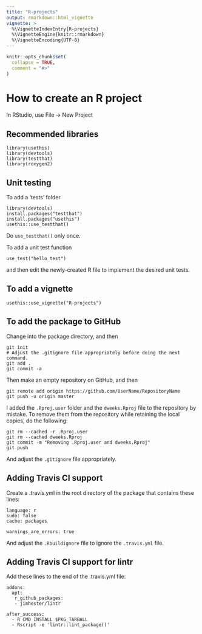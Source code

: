 ```yaml
---
title: "R-projects"
output: rmarkdown::html_vignette
vignette: >
  %\VignetteIndexEntry{R-projects}
  %\VignetteEngine{knitr::rmarkdown}
  %\VignetteEncoding{UTF-8}
---
```


```r
knitr::opts_chunk$set(
  collapse = TRUE,
  comment = "#>"
)
```



# How to create an R project

In RStudio, use File -> New Project

## Recommended libraries

```
library(usethis)
library(devtools)
library(testthat)
library(roxygen2)
```

## Unit testing

To add a 'tests' folder

```
library(devtools)
install.packages("testthat")
install.packages("usethis")
usethis::use_testthat()
```

Do `use_testthat()` only once.

To add a unit test function

```
use_test("hello_test")
```

and then edit the newly-created R file to implement the desired unit tests.

## To add a vignette

```
usethis::use_vignette("R-projects")
```

## To add the package to GitHub

Change into the package directory, and then

```
git init
# Adjust the .gitignore file appropriately before doing the next command.
git add .
git commit -a
```

Then make an empty repository on GitHub, and then

```
git remote add origin https://github.com/UserName/RepositoryName
git push -u origin master
```

I added the `.Rproj.user` folder and the `dweeks.Rproj` file to the repository by mistake. 
To remove them from the repository while retaining the local copies, do the following:

```
git rm --cached -r .Rproj.user
git rm --cached dweeks.Rproj
git commit -m "Removing .Rproj.user and dweeks.Rproj"
git push
```

And adjust the `.gitignore` file appropriately.

## Adding Travis CI support 

Create a .travis.yml in the root directory of the package that contains these lines:

```
language: r
sudo: false
cache: packages

warnings_are_errors: true
```

And adjust the `.Rbuildignore` file to ignore the `.travis.yml` file.

## Adding Travis CI support for lintr

Add these lines to the end of the .travis.yml file:

```
addons:
  apt:
   r_github_packages:
   - jimhester/lintr

after_success:
  - R CMD INSTALL $PKG_TARBALL
  - Rscript -e 'lintr::lint_package()'
```
